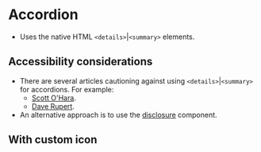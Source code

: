
<Meta of={Accordion} />

# Accordion
- Uses the native HTML `<details>`|`<summary>` elements.

<Canvas of={Accordion.Accordion} />

## Accessibility considerations
- There are several articles cautioning against using `<details>`|`<summary>` for accordions. For example:
    - [Scott O'Hara](https://www.scottohara.me//blog/2022/09/12/details-summary.html).
    - [Dave Rupert](https://daverupert.com/2019/12/why-details-is-not-an-accordion/).
- An alternative approach is to use the [disclosure](/docs/web-components-or-custom-elements-webui-disclosure--docs) component.

## With custom icon
<Canvas of={Accordion.AccordionCustomIcon} />

